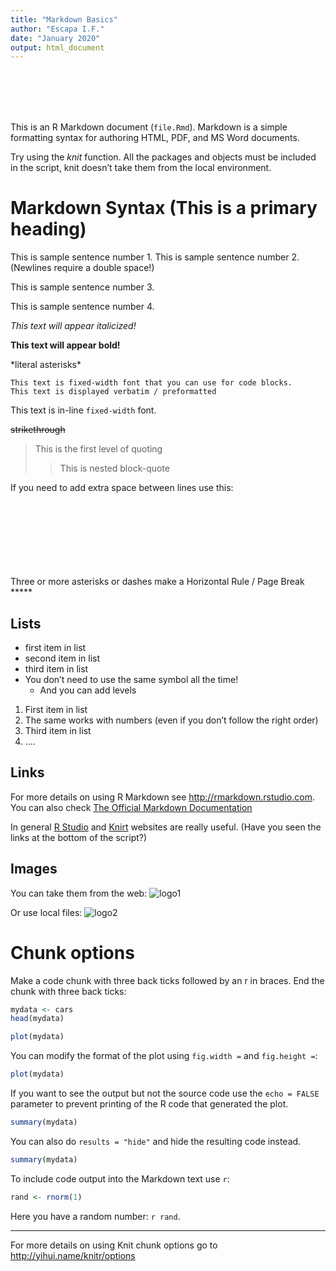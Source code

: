 ```yaml
---
title: "Markdown Basics"
author: "Escapa I.F."
date: "January 2020"
output: html_document
---
```

<br></br> 
<br></br> 

This is an R Markdown document (`file.Rmd`). Markdown is a simple formatting syntax for authoring HTML, PDF, and MS Word documents. 

Try using the *knit* function. All the packages and objects must be included in the script, knit doesn't take them from the local environment.

# Markdown Syntax (This is a primary heading)

This is sample sentence number 1. 
This is sample sentence number 2. (Newlines require a double space!)

This is sample sentence number 3. 

This is sample sentence number 4.

*This text will appear italicized!*

**This text will appear bold!**

\*literal asterisks\*

```
This text is fixed-width font that you can use for code blocks.
This text is displayed verbatim / preformatted
```

This text is in-line `fixed-width` font.

~~strikethrough~~

> This is the first level of quoting
>
> > This is nested block-quote

If you need to add extra space between lines use this:
<br></br> 
<br></br> 
<br></br> 
<br></br> 


Three or more asterisks or dashes make a Horizontal Rule / Page Break
*****


## Lists 

- first item in list
- second item in list
- third item in list
* You don't need to use the same symbol all the time!
    - And you can add levels
    
1. First item in list
5. The same works with numbers (even if you don't follow the right order)
2. Third item in list
3. ....

## Links 

For more details on using R Markdown see <http://rmarkdown.rstudio.com>.
You can also check [The Official Markdown Documentation](http://daringfireball.net/projects/markdown/basics)

In general [R Studio][1] and [Knirt][2] websites are really useful. (Have you seen the links at the bottom of the script?)

## Images 

You can take them from the web:
![logo1](http://www.r-project.org/Rlogo.jpg)


Or use local files:
![logo2](figures/knit-logo.png)



 [1]: http://www.rstudio.com/ "R Studio" 
 [2]: http://yihui.name/knitr/ "Knirt" 
 
 
# Chunk options

Make a code chunk with three back ticks followed by an r in braces. End the chunk with three back ticks:

```r
mydata <- cars
head(mydata)
```

```r
plot(mydata)
```

You can modify the format of the plot using `fig.width =` and `fig.height =`:
```r
plot(mydata)
```

If you want to see the output but not the source code use the `echo = FALSE` parameter to prevent printing of the R code that generated the plot. 
```r
summary(mydata)
```

You can also do `results = "hide"` and hide the resulting code instead.
```r
summary(mydata)
```

To include code output into the Markdown text use `r  `: 
```r
rand <- rnorm(1)
```
Here you have a random number: `r rand`.

******


For more details on using Knit chunk options go to <http://yihui.name/knitr/options>



